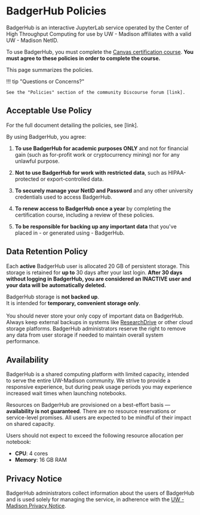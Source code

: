 
# BadgerHub Policies

BadgerHub is an interactive JupyterLab service operated by the Center of High Throughput Computing for use by UW - Madison affiliates with a valid UW - Madison NetID.

To use BadgerHub, you must complete the [Canvas certification course](/get-started/index.md#canvas-course).
**You must agree to these policies in order to complete the course.**

This page summarizes the policies.

!!! tip "Questions or Concerns?"

    See the "Policies" section of the community Discourse forum [link].

## Acceptable Use Policy

For the full document detailing the policies, see [link].

By using BadgerHub, you agree:

1. **To use BadgerHub for academic purposes ONLY** and not for financial gain (such as for-profit work or cryptocurrency mining) nor for any unlawful purpose.

2. **Not to use BadgerHub for work with restricted data**, such as HIPAA-protected or export-controlled data.

3. **To securely manage your NetID and Password** and any other university credentials used to access BadgerHub.

4. **To renew access to BadgerHub once a year** by completing the certification course, including a review of these policies.

5. **To be responsible for backing up any important data** that you've placed in - or generated using - BadgerHub.

## Data Retention Policy

Each **active** BadgerHub user is allocated 20 GB of persistent storage.
This storage is retained for **up to** 30 days after your last login.
**After 30 days without logging in BadgerHub, you are considered an INACTIVE user and your data will be automatically deleted.**

<Alert severity="error">
	BadgerHub storage is <strong>not backed up</strong>.<br />
	It is intended for <strong>temporary, convenient storage only</strong>.<br /><br />
	You should never store your only copy of important data on BadgerHub.<br />
	Always keep external backups in systems like <a href="https://it.wisc.edu/services/researchdrive/">ResearchDrive</a> or other cloud storage platforms.
</Alert>

<Alert severity="warning">
	BadgerHub administrators reserve the right to remove any data from user storage if needed to maintain overall system performance.
</Alert>

## Availability

BadgerHub is a shared computing platform with limited capacity, intended to serve the entire UW-Madison community.
We strive to provide a responsive experience, but during peak usage periods you may experience increased wait times when launching notebooks.

Resources on BadgerHub are provisioned on a best-effort basis — **availability is not guaranteed**.
There are no resource reservations or service-level promises.
All users are expected to be mindful of their impact on shared capacity.

Users should not expect to exceed the following resource allocation per notebook:

* **CPU**: 4 cores
* **Memory**: 16 GB RAM

## Privacy Notice

BadgerHub administrators collect information about the users of BadgerHub and is used solely for managing the service, in adherence with the [UW - Madison Privacy Notice](https://www.wisc.edu/privacy-notice/).
